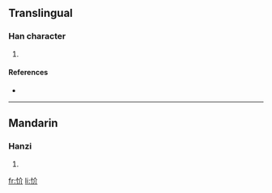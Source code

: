 ==Translingual==

===Han character===
{{Han char|rn=61|rad=心|as=04|sn=7|four=|canj=心人中中 (POLL)}}

# {{defn|Han|sort=心04}}

====References====
* {{Han ref|kx=0377.210|dkj=10360|dj=0705.070|hdz=42277.080|uh=5FE6|ud=24550}}

----

==Mandarin==

===Hanzi===
{{cmn-hanzi|pin=[[yè]] ([[ye4]])|wg=yeh<sup>4</sup>}}

# {{defn|Mandarin}}

[[fr:忦]]
[[li:忦]]